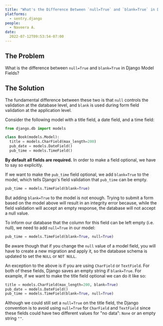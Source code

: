 ```yaml
---
title: "What's the Difference Between `null=True` and `blank=True` in Django?"
platforms:
  - sentry.django
people:
  - Naveera A.
date:
  2022-07-12T09:53:54-07:00
---
```


## The Problem

What is the difference between `null=True` and `blank=True` in Django Model Fields?

## The Solution

The fundamental difference between these two is that `null` controls the validation at the database level, and `blank` is used during form field validation at the application level.

Consider the following model with a title field, a date field, and a time field:

```python
from django.db import models

class Book(models.Model):
  title = models.CharField(max_length=200)
  pub_date = models.DateField()
  pub_time = models.TimeField()
```

**By default all fields are required.** In order to make a field optional, we have to say so explicitly.

If we want to make the `pub_time` field optional, we add `blank=True` to the model, which tells Django's field validation that `pub_time` can be empty.

```python
pub_time = models.TimeField(blank=True)
```

But adding `blank=True` to the model is not enough. Trying to submit a form based on the model above will result in an integrity error because, while the field validation will accept an empty response, the database will not accept a null value. 

To inform our database that the column for this field can be left empty (i.e. null), we need to add `null=True` in our model:

```python
pub_time = models.TimeField(blank=True, null=True)
```

Be aware though that if you change the `null` value of a model field, you will have to create a new migration and apply it, so the database schema is updated to set the `NULL` or `NOT NULL`. 

An exception to the above is if you are using `CharField` or `TextField`. For both of these fields, Django saves an empty string if `blank=True`. For example, if we want to make the title field optional we can do it like so:

```python
title = models.CharField(max_length=200, blank=True)
pub_date = models.DateField()
pub_time = models.TimeField(blank=True, null=True)
```

Although we could still set a `null=True` on the title field, the Django convention is to avoid using `null=True` for `CharField` and `TextField` since these fields could have two different values for "no data": `None` or an empty string `""`.
